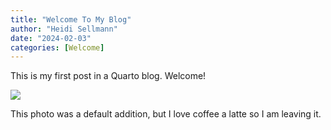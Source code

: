 ```yaml
---
title: "Welcome To My Blog"
author: "Heidi Sellmann"
date: "2024-02-03"
categories: [Welcome]
---
```


This is my first post in a Quarto blog. Welcome!

![](thumbnail.jpg)

This photo was a default addition, but I love coffee a latte so I am leaving it. 
